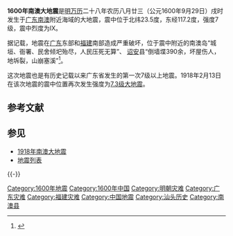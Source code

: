{{noteTA
|G1=Earthquake
}}
'''1600年南澳大地震'''是[[明朝|明]][[万历|万历]]二十八年农历八月廿三（公元1600年9月29日）戌时发生于[[广东|广东]][[南澳县|南澳]]附近海域的大地震，震中位于北纬23.5度，东经117.2度，强度7级，震中烈度为Ⅸ。

据记载，地震在[[广东承宣布政使司|广东]]东部和[[福建承宣布政使司|福建]]南部造成严重破坏，位于震中附近的南澳岛“城垣、衙署、民舍倾圯殆尽，人民压死无算”、 [[诏安|诏安]]县“倒墙堞390余，坏屋伤人，地坼裂，山崩塞溪”<ref>{{cite web |title = "南澳-诏安海外七级地震" |url = http://www.fjsq.gov.cn/ShowText.asp?ToBook=200&index=37 |work= 《福建省志·地震志》 |publisher = 福建省地方-{志}-编纂委员会}}</ref>。

这次地震也是有历史记载以来广东省发生的第一次7级以上地震。1918年2月13日在该次地震的震中位置再次发生强度为[[1918年南澳大地震|7.3级大地震]]。

== 参考文献 ==
{{Reflist}}

== 参见 ==
* [[1918年南澳大地震|1918年南澳大地震]]
* [[地震列表|地震列表]]

{{-}}
{{中国地震}}
[[Category:1600年地震|Category:1600年地震]]
[[Category:1600年中国|Category:1600年中国]]
[[Category:明朝灾难|Category:明朝灾难]]
[[Category:广东灾难|Category:广东灾难]]
[[Category:福建灾难|Category:福建灾难]]
[[Category:中国地震|Category:中国地震]]
[[Category:汕头历史|Category:汕头历史]]
[[Category:南澳县|Category:南澳县]]